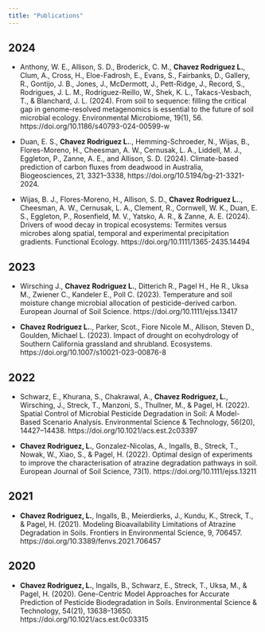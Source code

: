 ```yaml
---
title: "Publications"
---
```


## 2024

- Anthony, W. E., Allison, S. D., Broderick, C. M., **Chavez Rodriguez L.**, Clum, A., Cross, H., Eloe-Fadrosh, E., Evans, S., Fairbanks, D., Gallery, R., Gontijo, J. B., Jones, J., McDermott, J., Pett-Ridge, J., Record, S., Rodrigues, J. L. M., Rodriguez-Reillo, W., Shek, K. L., Takacs-Vesbach, T., & Blanchard, J. L. (2024). From soil to sequence: filling the critical gap in genome-resolved metagenomics is essential to the future of soil microbial ecology. Environmental Microbiome, 19(1), 56. https://doi.org/10.1186/s40793-024-00599-w

- Duan, E. S., **Chavez Rodriguez L.**., Hemming-Schroeder, N., Wijas, B., Flores-Moreno, H., Cheesman, A. W., Cernusak, L. A., Liddell, M. J., Eggleton, P., Zanne, A. E., and Allison, S. D. (2024). Climate-based prediction of carbon fluxes from deadwood in Australia, Biogeosciences, 21, 3321–3338, https://doi.org/10.5194/bg-21-3321-2024.

- Wijas, B. J., Flores-Moreno, H., Allison, S. D., **Chavez Rodriguez L.**., Cheesman, A. W., Cernusak, L. A., Clement, R., Cornwell, W. K., Duan, E. S., Eggleton, P., Rosenfield, M. V., Yatsko, A. R., & Zanne, A. E. (2024). Drivers of wood decay in tropical ecosystems: Termites versus microbes along spatial, temporal and experimental precipitation gradients. Functional Ecology. https://doi.org/10.1111/1365-2435.14494

## 2023

- Wirsching J., **Chavez Rodriguez L.**, Ditterich R., Pagel H., He R., Uksa M., Zwiener C., Kandeler E., Poll C. (2023). Temperature and soil moisture change microbial allocation of pesticide-derived carbon. European Journal of Soil Science. https://doi.org/10.1111/ejss.13417

- **Chavez Rodriguez L.**., Parker, Scot., Fiore Nicole M., Allison, Steven D., Goulden, Michael L. (2023). Impact of drought on ecohydrology of Southern California grassland and shrubland. Ecosystems. https://doi.org/10.1007/s10021-023-00876-8

## 2022

- Schwarz, E., Khurana, S., Chakrawal, A., **Chavez Rodriguez, L.**, Wirsching, J., Streck, T., Manzoni, S., Thullner, M., & Pagel, H. (2022). Spatial Control of Microbial Pesticide Degradation in Soil: A Model-Based Scenario Analysis. Environmental Science & Technology, 56(20), 14427–14438. https://doi.org/10.1021/acs.est.2c03397

- **Chavez Rodriguez, L.**, Gonzalez-Nicolas, A., Ingalls, B., Streck, T., Nowak, W., Xiao, S., & Pagel, H. (2022). Optimal design of experiments to improve the characterisation of atrazine degradation pathways in soil. European Journal of Soil Science, 73(1). https://doi.org/10.1111/ejss.13211

## 2021

- **Chavez Rodriguez, L.**, Ingalls, B., Meierdierks, J., Kundu, K., Streck, T., & Pagel, H. (2021). Modeling Bioavailability Limitations of Atrazine Degradation in Soils. Frontiers in Environmental Science, 9, 706457. https://doi.org/10.3389/fenvs.2021.706457

## 2020

- **Chavez Rodriguez, L.**, Ingalls, B., Schwarz, E., Streck, T., Uksa, M., & Pagel, H. (2020). Gene-Centric Model Approaches for Accurate Prediction of Pesticide Biodegradation in Soils. Environmental Science & Technology, 54(21), 13638–13650. https://doi.org/10.1021/acs.est.0c03315

